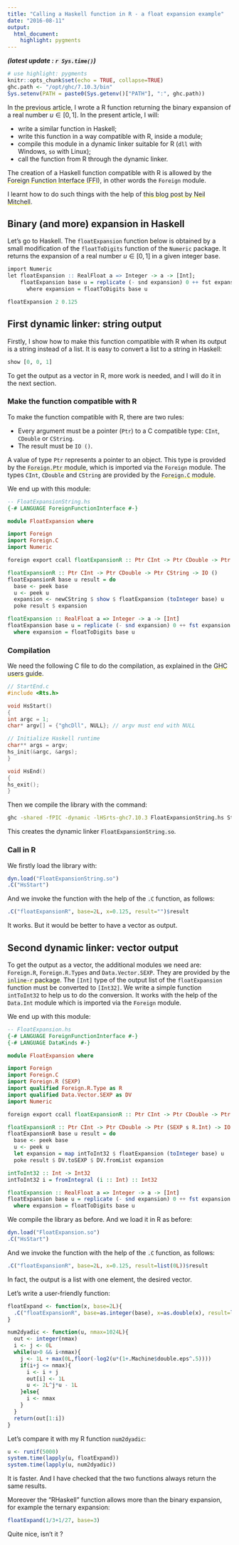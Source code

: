 ```yaml
---
title: "Calling a Haskell function in R - a float expansion example"
date: "2016-08-11"
output: 
  html_document: 
    highlight: pygments
---
```


<style type="text/css">
/* background code blocks */ 
ol.linenums li {
  background-color: #f5f5f5; 
}

/* font size code blocks */
pre code {
  background-color: #f5f5f5;
}

/* inline code */
code {
	background-color: #f5f5f5;
}
</style>

<style type="text/css">
a:link {
  text-decoration: underline;
  -webkit-text-decoration-color: yellow;
  -moz-text-decoration-color: yellow;
  text-decoration-color: yellow;
  border-bottom: yellow 0px solid
}
u {
  border-bottom: yellow;
}
</style>
<style type="text/css">code{white-space: pre;}</style>
<style type="text/css">
div.sourceCode { overflow-x: auto; }
table.sourceCode, tr.sourceCode, td.lineNumbers, td.sourceCode {
  margin: 0; padding: 0; vertical-align: baseline; border: none; }
table.sourceCode { width: 100%; line-height: 100%; }
td.lineNumbers { text-align: right; padding-right: 4px; padding-left: 4px; color: #aaaaaa; border-right: 1px solid #aaaaaa; }
td.sourceCode { padding-left: 5px; }
code > span.kw { color: #007020; font-weight: bold; } /* Keyword */
code > span.dt { color: #902000; } /* DataType */
code > span.dv { color: #40a070; } /* DecVal */
code > span.bn { color: #40a070; } /* BaseN */
code > span.fl { color: #40a070; } /* Float */
code > span.ch { color: #4070a0; } /* Char */
code > span.st { color: #4070a0; } /* String */
code > span.co { color: #60a0b0; font-style: italic; } /* Comment */
code > span.ot { color: #007020; } /* Other */
code > span.al { color: #ff0000; font-weight: bold; } /* Alert */
code > span.fu { color: #06287e; } /* Function */
code > span.er { color: #ff0000; font-weight: bold; } /* Error */
code > span.wa { color: #60a0b0; font-weight: bold; font-style: italic; } /* Warning */
code > span.cn { color: #880000; } /* Constant */
code > span.sc { color: #4070a0; } /* SpecialChar */
code > span.vs { color: #4070a0; } /* VerbatimString */
code > span.ss { color: #bb6688; } /* SpecialString */
code > span.im { } /* Import */
code > span.va { color: #19177c; } /* Variable */
code > span.cf { color: #007020; font-weight: bold; } /* ControlFlow */
code > span.op { color: #666666; } /* Operator */
code > span.bu { } /* BuiltIn */
code > span.ex { } /* Extension */
code > span.pp { color: #bc7a00; } /* Preprocessor */
code > span.at { color: #7d9029; } /* Attribute */
code > span.do { color: #ba2121; font-style: italic; } /* Documentation */
code > span.an { color: #60a0b0; font-weight: bold; font-style: italic; } /* Annotation */
code > span.cv { color: #60a0b0; font-weight: bold; font-style: italic; } /* CommentVar */
code > span.in { color: #60a0b0; font-weight: bold; font-style: italic; } /* Information */
</style>





***(latest update : `r Sys.time()`)***
<br/>

```r
# use highlight: pygments
knitr::opts_chunk$set(echo = TRUE, collapse=TRUE)
ghc.path <- "/opt/ghc/7.10.3/bin"
Sys.setenv(PATH = paste0(Sys.getenv()["PATH"], ":", ghc.path)) 
```


In [the previous article](http://stla.github.io/stlapblog/posts/DyadicExpansion.html), I wrote a R function returning the binary expansion of a real number $u \in [0,1]$. In the present article, I will: 

- write a similar function in Haskell; 
- write this function in a way compatible with R, inside a module; 
- compile this module in a dynamic linker suitable for R (`dll` with Windows, `so` with Linux);
- call the function from R through the dynamic linker.

The creation of a Haskell function compatible with R is allowed by the [Foreign Function Interface (FFI)](https://wiki.haskell.org/Foreign_Function_Interface), in other words the `Foreign` module.

I learnt how to do such things with the help of [this blog post by Neil Mitchell](http://neilmitchell.blogspot.be/2011/10/calling-haskell-from-r.html). 


## Binary (and more) expansion in Haskell

Let's go to Haskell. 
The `floatExpansion` function below is obtained by a small modification of the `floatToDigits` function of the `Numeric` package. It returns the expansion of a real number $u \in [0,1]$ in a given integer base. 

```r
import Numeric
let floatExpansion :: RealFloat a => Integer -> a -> [Int];
    floatExpansion base u = replicate (- snd expansion) 0 ++ fst expansion
      where expansion = floatToDigits base u

floatExpansion 2 0.125
```


## First dynamic linker: string output

Firstly, I show how to make this function compatible with R when its output is a string instead of a list. It is easy to convert a list to a string in Haskell:

```r
show [0, 0, 1]
``` 

To get the output as a vector in R, more work is needed, and I will do it in the next section. 

### Make the function compatible with R

To make the function compatible with R, there are two rules:

- Every argument must be a pointer (`Ptr`) to a C compatible type: `CInt`, `CDouble` or `CString`. 
- The result must be `IO ()`.

A value of type `Ptr` represents a pointer to an object. This type is provided by the [`Foreign.Ptr` module](https://hackage.haskell.org/package/base-4.9.0.0/docs/Foreign-Ptr.html), which is imported via the `Foreign` module. 
The types `CInt`, `CDouble` and `CString` are provided by the [`Foreign.C` module](https://hackage.haskell.org/package/base-4.9.0.0/docs/Foreign-C.html). 

We end up with this module:

```haskell
-- FloatExpansionString.hs
{-# LANGUAGE ForeignFunctionInterface #-}

module FloatExpansion where

import Foreign
import Foreign.C
import Numeric 

foreign export ccall floatExpansionR :: Ptr CInt -> Ptr CDouble -> Ptr CString -> IO ()

floatExpansionR :: Ptr CInt -> Ptr CDouble -> Ptr CString -> IO ()
floatExpansionR base u result = do
  base <- peek base
  u <- peek u
  expansion <- newCString $ show $ floatExpansion (toInteger base) u
  poke result $ expansion

floatExpansion :: RealFloat a => Integer -> a -> [Int]
floatExpansion base u = replicate (- snd expansion) 0 ++ fst expansion
  where expansion = floatToDigits base u
```

### Compilation

We need the following C file to do the compilation, as explained in the [GHC users guide](https://downloads.haskell.org/~ghc/latest/docs/html/users_guide/win32-dlls.html#making-dlls-to-be-called-from-other-languages).

```c
// StartEnd.c
#include <Rts.h>

void HsStart()
{
int argc = 1;
char* argv[] = {"ghcDll", NULL}; // argv must end with NULL

// Initialize Haskell runtime
char** args = argv;
hs_init(&argc, &args);
}

void HsEnd()
{
hs_exit();
}
```

Then we compile the library with the command:

```bash
ghc -shared -fPIC -dynamic -lHSrts-ghc7.10.3 FloatExpansionString.hs StartEnd.c -o FloatExpansionString.so
```

This creates the dynamic linker `FloatExpansionString.so`. 

### Call in R

We firstly load the library with:

```r
dyn.load("FloatExpansionString.so") 
.C("HsStart") 
```

And we invoke the function with the help of the `.C` function, as follows:

```r
.C("floatExpansionR", base=2L, x=0.125, result="")$result 
```

It works. But it would be better to have a vector as output. 

## Second dynamic linker: vector output

To get the output as a vector, the additional modules we need are: `Foreign.R`, `Foreign.R.Types` and `Data.Vector.SEXP`. They are provided by the [`inline-r` package](https://hackage.haskell.org/package/inline-r). 
The `[Int]` type of the output list of the `floatExpansion` function must be converted to `[Int32]`. We write a simple function `intToInt32` to help us to do the conversion. It works with the help of the `Data.Int` module which is imported via the `Foreign` module.

We end up with this module:

```haskell
-- FloatExpansion.hs
{-# LANGUAGE ForeignFunctionInterface #-}
{-# LANGUAGE DataKinds #-}

module FloatExpansion where

import Foreign
import Foreign.C
import Foreign.R (SEXP)
import qualified Foreign.R.Type as R
import qualified Data.Vector.SEXP as DV
import Numeric

foreign export ccall floatExpansionR :: Ptr CInt -> Ptr CDouble -> Ptr (SEXP s R.Int) -> IO ()

floatExpansionR :: Ptr CInt -> Ptr CDouble -> Ptr (SEXP s R.Int) -> IO ()
floatExpansionR base u result = do
  base <- peek base
  u <- peek u
  let expansion = map intToInt32 $ floatExpansion (toInteger base) u
  poke result $ DV.toSEXP $ DV.fromList expansion

intToInt32 :: Int -> Int32
intToInt32 i = fromIntegral (i :: Int) :: Int32

floatExpansion :: RealFloat a => Integer -> a -> [Int]
floatExpansion base u = replicate (- snd expansion) 0 ++ fst expansion
  where expansion = floatToDigits base u
```

We compile the library as before. And we load it in R as before:

```r
dyn.load("FloatExpansion.so") 
.C("HsStart") 
```

And we invoke the function with the help of the `.C` function, as follows:

```r
.C("floatExpansionR", base=2L, x=0.125, result=list(0L))$result 
```

In fact, the output is a list with one element, the desired vector.

Let's write a user-friendly function:

```r
floatExpand <- function(x, base=2L){
  .C("floatExpansionR", base=as.integer(base), x=as.double(x), result=list(integer(1)))$result[[1]]  
}
```

```r
num2dyadic <- function(u, nmax=1024L){ 
  out <- integer(nmax)
  i <- j <- 0L
  while(u>0 && i<nmax){
    j <- 1L + max(0L,floor(-log2(u*(1+.Machine$double.eps^.5)))) 
    if(i+j <= nmax){
      i <- i + j
      out[i] <- 1L
      u <- 2L^j*u - 1L
    }else{
      i <- nmax
    }
  }
  return(out[1:i])
}
```

Let's compare it with my R function `num2dyadic`:

```r
u <- runif(5000)
system.time(lapply(u, floatExpand))
system.time(lapply(u, num2dyadic))
```

It is faster. And I have checked that the two functions always return the same results.

Moreover the "RHaskell" function allows more than the binary expansion, for example the ternary expansion:

```r
floatExpand(1/3+1/27, base=3)
```

Quite nice, isn't it ? 

